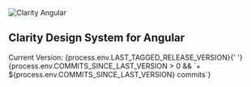 
<Meta title="Home" />

<section style={{ textAlign: 'center' }}>
  <img src="https://raw.githubusercontent.com/vmware-clarity/ng-clarity/main/logo.png" alt="Clarity Angular" />
  <h1>Clarity Design System for Angular</h1>
  Current Version: {process.env.LAST_TAGGED_RELEASE_VERSION}{' '}
  {process.env.COMMITS_SINCE_LAST_VERSION > 0 && `+ ${process.env.COMMITS_SINCE_LAST_VERSION} commits`}
</section>

